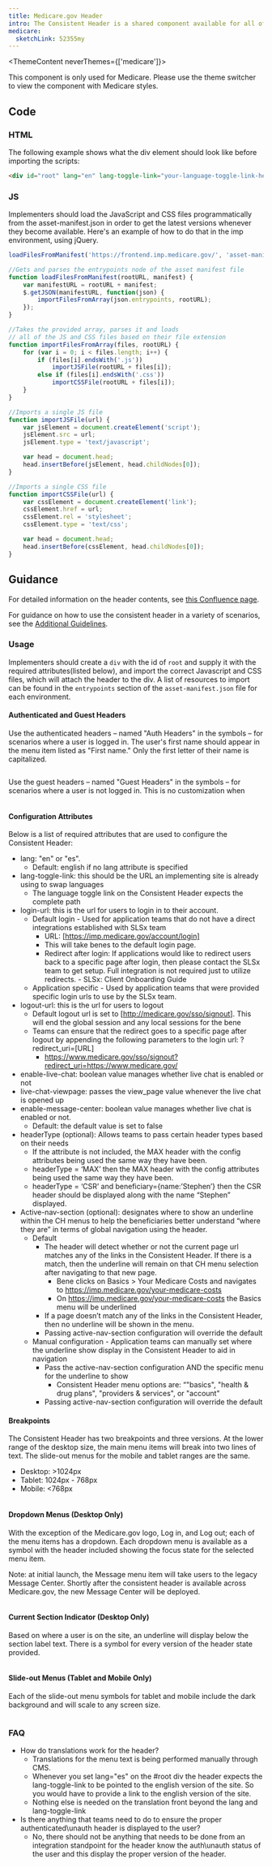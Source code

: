 ```yaml
---
title: Medicare.gov Header
intro: The Consistent Header is a shared component available for all of medicare.gov.
medicare:
  sketchLink: 52355my
---
```




<ThemeContent neverThemes={['medicare']}>
  <Alert variation="error">
     <p class="ds-c-alert__text">
        This component is only used for Medicare. Please use the theme switcher to view the component with Medicare styles.
    </p>
  </Alert>
</ThemeContent>

## Code

### HTML
The following example shows what the div element should look like before importing the scripts:

```html
<div id="root" lang="en" lang-toggle-link="your-language-toggle-link-here" login-url="login-url" logout-url="logout-url" enable-live-chat="true">
```

### JS

Implementers should load the JavaScript and CSS files programmatically from the asset-manifest.json in order to get the latest versions whenever they become available. Here's an example of how to do that in the imp environment, using jQuery.

```js
loadFilesFromManifest('https://frontend.imp.medicare.gov/', 'asset-manifest.json');

//Gets and parses the entrypoints node of the asset manifest file
function loadFilesFromManifest(rootURL, manifest) {
	var manifestURL = rootURL + manifest;
	$.getJSON(manifestURL, function(json) {
		importFilesFromArray(json.entrypoints, rootURL);
	});
}

//Takes the provided array, parses it and loads
// all of the JS and CSS files based on their file extension
function importFilesFromArray(files, rootURL) {
	for (var i = 0; i < files.length; i++) {
		if (files[i].endsWith('.js'))
			importJSFile(rootURL + files[i]);
		else if (files[i].endsWith('.css'))
			importCSSFile(rootURL + files[i]);
	}
}

//Imports a single JS file
function importJSFile(url) {
	var jsElement = document.createElement('script');
	jsElement.src = url;
	jsElement.type = 'text/javascript';

	var head = document.head;
	head.insertBefore(jsElement, head.childNodes[0]);
}

//Imports a single CSS file
function importCSSFile(url) {
	var cssElement = document.createElement('link');
	cssElement.href = url;
	cssElement.rel = 'stylesheet';
	cssElement.type = 'text/css';

	var head = document.head;
	head.insertBefore(cssElement, head.childNodes[0]);
}
```

## Guidance

For detailed information on the header contents, see [this Confluence page](https://confluence.cms.gov/display/MAX/Consistent+Header+Contents).

For guidance on how to use the consistent header in a variety of scenarios, see the [Additional Guidelines](https://cms.invisionapp.com/dsm/cms/mgov-design-system/nav/5fa7da3f7044bd0018240ddb/asset/5fa15ef85296b21c9eb14293/tab/design?mode=preview).

### Usage
Implementers should create a `div` with the id of `root` and supply it with the required attributes(listed below), and import the correct Javascript and CSS files, which will attach the header to the div. A list of resources to import can be found in the `entrypoints` section of the `asset-manifest.json` file for each environment.

#### Authenticated and Guest Headers 

Use the authenticated headers – named "Auth Headers" in the symbols – for scenarios where a user is logged in. The user's first name should appear in the menu item listed as "First name." Only the first letter of their name is capitalized.

<div className="ds-u-measure--wide ds-u-margin-top--2">
  <img src={consistentHeaderLoggedInImg} alt="" class="ds-u-border--1" />
</div>

Use the guest headers – named "Guest Headers" in the symbols – for scenarios where a user is not logged in. This is no customization when 

<div className="ds-u-measure--wide ds-u-margin-top--2">
  <img src={consistentHeaderGuestImg} alt="" class="ds-u-border--1" />
</div>

#### Configuration Attributes

Below is a list of required attributes that are used to configure the Consistent Header:

- lang: "en" or "es".
  - Default: english if no lang attribute is specified
- lang-toggle-link: this should be the URL an implementing site is already using to swap languages
  - The language toggle link on the Consistent Header expects the complete path
- login-url: this is the url for users to login in to their account.
  - Default login - Used for application teams that do not have a direct integrations established with SLSx team
    - URL: [https://imp.medicare.gov/account/login]
    - This will take benes to the default login page.
    - Redirect after login: If applications would like to redirect users back to a specific page after login, then please contact the SLSx team to get setup. Full integration is not required just to utilize redirects. - SLSx: Client Onboarding Guide
  - Application specific - Used by application teams that were provided specific login urls to use by the SLSx team.
- logout-url: this is the url for users to logout
  - Default logout url is set to [http://medicare.gov/sso/signout]. This will end the global session and any local sessions for the bene
  - Teams can ensure that the redirect goes to a specific page after logout by appending the following parameters to the login url: ?redirect_uri=[URL]
    - https://www.medicare.gov/sso/signout?redirect_uri=https://www.medicare.gov/
- enable-live-chat: boolean value manages whether live chat is enabled or not
- live-chat-viewpage: passes the view_page value whenever the live chat is opened up
- enable-message-center: boolean value manages whether live chat is enabled or not.
  - Default: the default value is set to false
- headerType (optional): Allows teams to pass certain header types based on their needs
  - If the attribute is not included, the MAX header with the config attributes being used the same way they have been.
  - headerType = ‘MAX’ then the MAX header with the config attributes being used the same way they have been.
  - headerType = ‘CSR’ and beneficiary={name:’Stephen’} then the CSR header should be displayed along with the name “Stephen” displayed.
- Active-nav-section (optional): designates where to show an underline within the CH menus to help the beneficiaries better understand “where they are” in terms of global navigation using the header.
  - Default
    - The header will detect whether or not the current page url matches any of the links in the Consistent Header. If there is a match, then the underline will remain on that CH menu selection after navigating to that new page.
      - Bene clicks on Basics > Your Medicare Costs and navigates to https://imp.medicare.gov/your-medicare-costs
      - On https://imp.medicare.gov/your-medicare-costs the Basics menu will be underlined
    - If a page doesn’t match any of the links in the Consistent Header, then no underline will be shown in the menu.
    - Passing active-nav-section configuration will override the default
  - Manual configuration - Application teams can manually set where the underline show display in the Consistent Header to aid in navigation
    - Pass the active-nav-section configuration AND the specific menu for the underline to show
      - Consistent Header menu options are: “"basics", "health & drug plans", "providers & services", or "account"
    - Passing active-nav-section configuration will override the default

#### Breakpoints

The Consistent Header has two breakpoints and three versions. At the lower range of the desktop size, the main menu items will break into two lines of text. The slide-out menus for the mobile and tablet ranges are the same.

- Desktop: >1024px
- Tablet: 1024px - 768px
- Mobile: <768px

<div className="ds-u-measure--wide ds-u-margin-top--2">
  <img src={consistentHeaderBreakpointsImg} alt="" class="ds-u-border--1" />
</div>

#### Dropdown Menus (Desktop Only)

With the exception of the Medicare.gov logo, Log in, and Log out; each of the menu items has a dropdown. Each dropdown menu is available as a symbol with the header included showing the focus state for the selected menu item.

Note: at initial launch, the Message menu item will take users to the legacy Message Center. Shortly after the consistent header is available across Medicare.gov, the new Message Center will be deployed.

<div className="ds-u-measure--wide ds-u-margin-top--2">
  <img src={consistentHeaderDropdownImg} alt="" class="ds-u-border--1" />
</div>

#### Current Section Indicator (Desktop Only)

Based on where a user is on the site, an underline will display below the section label text. There is a symbol for every version of the header state provided.

<div className="ds-u-measure--wide ds-u-margin-top--2">
  <img src={consistentHeaderCurrentSectionImg} alt="" class="ds-u-border--1" />
</div>

#### Slide-out Menus (Tablet and Mobile Only) 

Each of the slide-out menu symbols for tablet and mobile include the dark background and will scale to any screen size.

<div className="ds-u-measure--wide ds-u-margin-top--2">
  <img src={consistentHeaderSlideOutImg} alt="" class="ds-u-border--1" />
</div>


### FAQ

- How do translations work for the header?
  - Translations for the menu text is being performed manually through CMS.
  - Whenever you set lang="es" on the #root div the header expects the lang-toggle-link to be pointed to the english version of the site. So you would have to provide a link to the english version of the site.
  - Nothing else is needed on the translation front beyond the lang and lang-toggle-link
- Is there anything that teams need to do to ensure the proper authenticated\unauth header is displayed to the user?
  - No, there should not be anything that needs to be done from an integration standpoint for the header know the auth\unauth status of the user and this display the proper version of the header.
